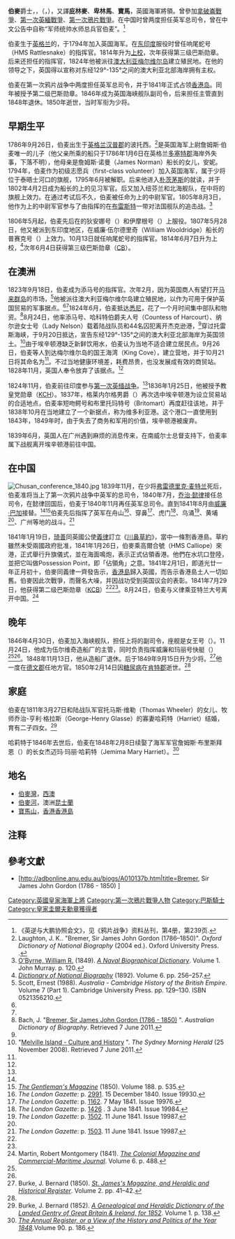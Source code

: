 {{NoteTA
|G1=PoliticiansUK
|G2=UK Places
|G3=Country
}}
{{Infobox military person
|name = 伯麥爵士
|image = Sir James Bremer.jpg
|image_size = 275
|caption = 
|birth_date = {{birth date|1786|09|26}}
|birth_place = {{UK}}[[英格蘭|英格蘭]][[漢普郡|漢普郡]]{{le|波托西岛|Portsea Island|波托西}}
|death_date = {{death date and age|1850|02|14|1786|09|26}}
|death_place = {{UK}}[[英格蘭|英格蘭]][[肯特郡|肯特郡]][[皇家唐橋井|皇家唐橋井]]
|placeofburial_label = 
|placeofburial = 
|placeofburial_coordinates = 
|allegiance = {{flagcountry|United Kingdom of Great Britain and Ireland}}
|branch = {{navy|UK}}
|serviceyears = 1802年－1850年
|rank = [[上將_(英國皇家海軍)|上將]]
|servicenumber =
|unit =
|commands = {{le|East Indies and China Station|東印度和中國艦隊}}
|battles_label = Wars
|battles = [[拿破崙戰爭|拿破崙戰爭]]<br />[[第一次英緬戰爭|第一次英緬戰爭]]<br />[[第一次鴉片戰爭|第一次鴉片戰爭]]
|awards = [[巴斯勳章|CB]]（1815年）<br />[[皇家圭爾夫勳章|KCH]]（1836年）<br /> [[巴斯勳章|KCB]]（1841年）
|relations =
|laterwork =
|signature = James Bremer signature.jpg
|signature_size = 125
}}

'''伯麥'''爵士，{{Post-nominals|post-noms=[[巴斯勳章|KCB]]}}，{{Post-nominals|post-noms=[[皇家圭爾夫勳章|KCH]]}}（{{lang-en|Sir James John Gordon Bremer}}，{{bd|1786年|9月26日|1850年|2月14日}}），又譯'''庇林麥'''、'''卑林馬'''、'''寶馬'''，英國海軍將領。曾參加[[拿破崙戰爭|拿破崙戰爭]]、[[第一次英緬戰爭|第一次英緬戰爭]]、[[第一次鴉片戰爭|第一次鴉片戰爭]]。在中国时曾两度担任英军总司令，曾在中文公告中自称“军师统帅水师总兵官伯麦”。<ref>《英逆与大鹏协照会文》，见《鸦片战争》资料丛刊，第4册，第239页.</ref>

伯麦生于[[英格兰|英格兰]]的{{le|波托西岛|Portsea Island|波托西}}，于1794年加入英国海军。在[[东印度|东印度]]服役时曾任响尾蛇号（HMS Rattlesnake）的指挥官。1814年升为[[上校|上校]]，次年获得第三级巴斯勋章。后来还担任{{le|添馬號六等艦|HMS Tamar (1814)|添馬號}}的指挥官，1824年他被派往[[澳大利亚|澳大利亚]][[梅尔维尔岛_(澳大利亚)|梅尔维尔岛]]建立殖民地。在他的领导之下，英国得以宣称对东经129°-135°之间的澳大利亚北部海岸拥有主权。

伯麦在第一次鸦片战争中两度担任英军总司令，并于1841年正式占领[[香港岛|香港岛]]。同年被授予第二级巴斯勋章。1846年成为英国海峡舰队副司令，后来担任{{le|伍尔维奇造船厂|Woolwich Dockyard}}主管直到1848年退休。1850年逝世，当时军衔为少将。

==早期生平==
1786年9月26日，伯麦出生于[[英格兰|英格兰]][[汉普郡|汉普郡]]的波托西。<ref name="odnb">Laughton, J. K.. "Bremer, Sir James John Gordon  (1786–1850)". ''Oxford Dictionary of National Biography'' (2004 ed.). Oxford University Press. {{doi|10.1093/ref:odnb/3313}}.</ref>是英国海军上尉詹姆斯·伯麦唯一的儿子（他父亲所乘的船只于1786年1月6日在英格兰[[多塞特郡|多塞特郡]]海岸外失事，下落不明），他母亲是詹姆斯·诺曼（James Norman）船长的女儿，安妮。1794年，伯麦作为初级志愿兵（first-class volunteer）加入英国海军，属于{{le|斯凱芬頓·勒特威奇|Skeffington Lutwidge}}少将位于泰晤士河口的旗舰{{le|三明治號二等艦|HMS Sandwich (1759)|三明治號}}，1795年6月被解职。后来他进入[[朴茨茅斯|朴茨茅斯]]的{{le|皇家海军学院|Royal Naval Academy}}就读，并于1802年4月2日成为{{le|菲利普·查爾斯·達勒姆|Philip Charles Durham|查爾斯·達勒姆}}船长的{{le|恩底彌翁號五等艦|HMS Endymion (1797)|恩底彌翁號}}上的见习军官。后又加入纽芬兰和北海舰队，在{{le|詹姆斯·甘比爾，第一代甘比爾男爵|James Gambier, 1st Baron Gambier|詹姆斯·甘比爾}}中将的旗舰{{le|伊西斯號四等艦|HMS Isis (1774)|伊西斯號}}上效力。在通过考试后不久，伯麦被任命为{{le|急流號雙桅橫帆炮艦|HMS Rapid (1804)}}上的中尉军官。1805年8月3日，他作为{{le|首領號三等艦|HMS Captain (1787)}}上的中尉军官参与了由{{le|威廉·康沃利斯|William Cornwallis}}指挥的在[[布雷斯特_(法國)|布雷斯特]]一带对法国舰队的追击战。<ref name="nbd">[[William_Richard_O'Byrne|O'Byrne, William R.]] (1849). ''[http://books.google.com/books?id=Qm5KAAAAYAAJ&pg=PA120 A Naval Biographical Dictionary]''. Volume 1. John Murray. p. 120.</ref>

1806年5月起，伯麦先后在{{le|地中海艦隊|Mediterranean Fleet}}的狄安娜号（{{link-en|HMS ''Diana''|HMS Diana (1794)}}）和伊摩根号（{{link-en|HMS ''Imogen''|HMS Imogen (1805)}}）上服役。1807年5月28日，他又被派到东印度地区，在威廉·伍尔德里奇（William Wooldridge）船长的普赛克号（{{link-en|Psyché|French frigate Psyché (1804)}}）上效力。10月13日就任响尾蛇号的指挥官。1814年6月7日升为上校，<ref name="dnb">''[http://www.archive.org/stream/dictionaryofnati06stepuoft#page/256/mode/2up Dictionary of National Biography]'' (1892). Volume 6. pp. 256–257.</ref>次年6月4日获得第三级巴斯勋章（[[巴斯勳章|CB]]）。

==在澳洲==
1823年9月18日，伯麦成为添马号的指挥官。次年2月，因为英国商人有望打开[[马来群岛|马来群岛]]的市场，<ref name="scott">Scott, Ernest (1988). ''Australia - Cambridge History of the British Empire''. Volume 7 (Part 1). Cambridge University Press. pp. 129–130. ISBN 0521356210.</ref>他被派往澳大利亚梅尔维尔岛建立殖民地，以作为可用于保护英国贸易的军事据点。<ref name="nbd" /><ref name="dnb" />1824年6月，伯麦抵达[[悉尼|悉尼]]，花了一个月时间集中部队和物资。<ref name="bach">Bach, J. "[http://adbonline.anu.edu.au/biogs/A010137b.htm Bremer, Sir James John Gordon (1786 - 1850)] {{Wayback|url=http://adbonline.anu.edu.au/biogs/A010137b.htm |date=20110411235119 }}". ''Australian Dictionary of Biography''. Retrieved 7 June 2011.</ref>8月24日，他率添马号、哈科特伯爵夫人号（Countess of Harcourt）、纳尔逊女士号（Lady Nelson）载着陆战队员和44名囚犯离开杰克逊港，<ref name="scott" />穿过托雷斯海峡，于9月20日抵达{{le|埃辛顿港|Port Essington}}，宣告东经129°-135°之间的澳大利亚北部海岸为英国领土。<ref name="smh">"[http://www.smh.com.au/travel/travel-factsheet/melville-island--culture-and-history-20081125-6gpm.html Melville Island - Culture and History] {{Wayback|url=http://www.smh.com.au/travel/travel-factsheet/melville-island--culture-and-history-20081125-6gpm.html |date=20121108044809 }}". ''The Sydney Morning Herald'' (25 November 2008). Retrieved 7 June 2011.</ref>由于埃辛顿港缺乏新鲜饮用水，伯麦认为当地不适合建立居民点。9月26日，伯麦等人到达梅尔维尔岛的国王海湾（King Cove），建立营地，并于10月21日将其命名为{{le|登打士砦|Fort Dundas}}<ref name="bach" />。不过当地健康环境差，耗费昂贵，也没发展成有效的商贸站。1828年11月，英国人奉令放弃了该据点。<ref name="scott" />

1824年11月，伯麦前往印度参与[[第一次英缅战争|第一次英缅战争]]。<ref name="bach" />1836年1月25日，他被授予教皇党勋章（[[皇家圭尔夫勋章|KCH]]）。1837年，格莱内尔格男爵（{{link-en|Baron Glenelg|Charles Grant, 1st Baron Glenelg}}）再次选中埃辛顿港为设立贸易站的合适地点，伯麦率短吻鳄号和布里托玛特号（Britomart）再度赶往该地，并于1838年10月在当地建立了一个新据点，称为维多利亚港。这个港口一直使用到1843年，1849年时，由于失去了商务和军用的价值，埃辛顿港被废弃。

1839年6月，英国人在广州遇到麻烦的消息传来，在南威尔士总督{{le|乔治·吉普斯|George Gipps}}支持下，伯麦率属下战舰离开埃辛顿港前往中国。
==在中国==
[[File:Chusan_conference_1840.jpg|thumb]]
1839年11月，在少将[[弗雷德里克·麦特兰|弗雷德里克·麦特兰]]死后，伯麦准将当上了第一次鸦片战争中英军的总司令，1840年7月，[[乔治·懿律|乔治·懿律]]接任总司令，在懿律回国后，伯麦于1840年11月再任英军总司令。直到1841年8月由[[威廉·巴加|威廉·巴加]]接替。<ref name="dnb" /><ref>''[http://books.google.com/books?id=OKvPAAAAMAAJ&pg=PA535 The Gentleman's Magazine]'' (1850). Volume 188. p. 535.</ref>伯麦先后指挥了英军在舟山<ref>''The London Gazette'': p.
[http://www.london-gazette.co.uk/issues/19930/pages/2991 2991]. 15 December 1840. Issue 19930.</ref>、穿鼻<ref>''The London Gazette'': p. [http://www.london-gazette.co.uk/issues/19976/pages/1162 1162]. 7 May 1841. Issue 19976.</ref>、虎门<ref name="p. 1426">''The London Gazette'': p. [http://www.london-gazette.co.uk/issues/19984/pages/1426 1426] {{Wayback|url=http://www.london-gazette.co.uk/issues/19984/pages/1426 |date=20121107083942 }}. 3 June 1841. Issue 19984.</ref>、乌涌<ref>''The London Gazette'': p. [http://www.london-gazette.co.uk/issues/19987/pages/1502 1502]. 11 June 1841. Issue 19987.</ref>、黄埔<ref name="p. 1426" />、广州等地的战斗。<ref>''The London Gazette'': p. [http://www.london-gazette.co.uk/issues/19987/pages/1503 1503]. 11 June 1841. Issue 19987.</ref>

1841年1月19日，[[琦善|琦善]]同英國公使[[義律|義律]]訂立《[[川鼻草約|川鼻草約]]》，當中一條割香港島。草約雖然未受兩國政府批准，1841年1月26日，伯麥乘高爾合號（HMS Calliope）來港，正式舉行升旗儀式，並在海面鳴炮，表示正式佔領香港。他們在水坑口登陸，並把它叫做Possession Point，即「佔領角」之意。1841年2月1日，即道光廿一年正月初十，伯麥同義律一齊發告示，[[香港島|香港島]]歸入英國，而告示香港島土人一切如舊。伯麥因此次戰爭，而聲名大噪，并因战功受到英国议会的表彰。1841年7月29日，他获得第二级巴斯勋章（[[巴斯勳章|KCB]]）<ref name="nbd" /><ref name="dnb" />。8月24日，伯麦与义律乘亚特兰大号离开中国。<ref>Martin, Robert Montgomery (1841). ''[http://books.google.com/books?id=IGw5AAAAMAAJ The Colonial Magazine and Commercial-Maritime Journal]''. Volume 6. p. 488.</ref>
==晚年==
1846年4月30日，伯麦加入海峡舰队，担任{{le|弗朗西斯·奥古斯都·科勒|Francis Augustus Collier}}上将的副司令，座舰是女王号（{{link-en|HMS ''Queen''|HMS Queen (1839)}}）。11月24日，他成为伍尔维奇造船厂的主管，同时负责指挥威廉和玛丽号快艇（{{link-en|William and Mary|HMS William and Mary}}）<ref name="nbd" /><ref name="dnb" />。1848年11月13日，他从造船厂退休。后于1849年9月15日升为少将。<ref>Burke, J. Bernard (1850). ''[http://books.google.com/books?id=YDEuAAAAYAAJ&pg=PA553 St. James's Magazine, and Heraldic and Historical Register]''. Volume 2. pp. 41–42.</ref>他一度在[[德文郡|德文郡]]任地方官。1850年2月14日因[[糖尿病|糖尿病]]在[[肯特郡|肯特郡]]逝世。<ref name="odnb" />

==家庭==
伯麦在1811年3月27日和陆战队军官托马斯·维勒（Thomas Wheeler）的女儿、牧师乔治-亨利·格拉斯（George-Henry Glasse）的寡妻哈莉特（Harriet）结婚，育有二子四女。<ref>Burke, J. Bernard (1852). ''[http://books.google.com/books?id=9mNHAAAAYAAJ&pg=PA138 A Genealogical and Heraldic Dictionary of the Landed Gentry of Great Britain & Ireland, for 1852]''. Volume 1. p. 138.</ref>

哈莉特于1846年去世后，伯麦在1848年2月8日续娶了海军军官詹姆斯·布里斯拜恩（{{link-en|James Brisbane|James Brisbane}}）的长女杰迈玛·玛丽·哈莉特（Jemima Mary Harriet）。<ref>''[http://books.google.com/books?id=HhwkAAAAMAAJ&pg=RA1-PA186 The Annual Register, or a View of the History and Politics of the Year 1848]''.Volume 90. p. 186.</ref>

==地名==
*[[伯麥灣|伯麥灣]]，[[西澳|西澳]]
*[[伯麥河|伯麥河]]，澳洲[[昆士蘭|昆士蘭]]
*[[寶馬山|寶馬山]]，[[香港|香港]][[香港島|香港島]]
==注释==
{{Commonscat|James Bremer}}
<references/>
==參考文獻==
*[http://adbonline.anu.edu.au/biogs/A010137b.htm|title=Bremer, Sir James John Gordon (1786 - 1850) ]

{{Authority control}}
{{DEFAULTSORT:Bremer, James}}
[[Category:英國皇家海軍上將|Category:英國皇家海軍上將]]
[[Category:第一次鴉片戰爭人物|Category:第一次鴉片戰爭人物]]
[[Category:巴斯騎士|Category:巴斯騎士]]
[[Category:皇家圭爾夫勳章獲得者|Category:皇家圭爾夫勳章獲得者]]